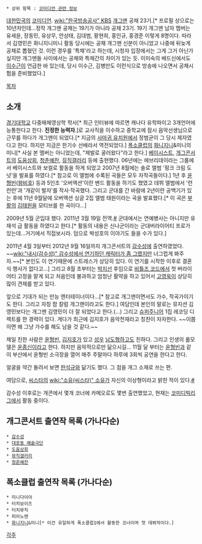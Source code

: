  * 상위 항목 : [[코미디언 관련 정보]]
[[대한민국]]의 [[코미디언]]. [[wiki:"한국방송공사" KBS]] [[개그맨]] 공채 23기.[* 프로필 상으로는 10년차인데...정작 개그맨 공채는 19기가 아니라 공채 23기. 19기 개그맨 남자 멤버는 유세윤, 장동민, 유상무, 안상태, 김대범, 황현희, 홍인규, 홍경준 이렇게 8명이다. 따라서 김영민은 화니지니미니 활동 당시에는 공채 개그맨 신분이 아니었고 나중에 뒤늦게 공채로 뽑혔던 것. 이런 경우를 '특채'라고 하는데, 시청자 입장에서는 그게 그거 아닌가 싶지만 개그맨들 사이에서는 공채와 특채간의 차이가 있는 듯. 이미숙의 배드신에서도 [[이수근]]이 언급한 바 있는데, 당시 이수근, 김병만도 이런식으로 방송에 나오면서 공채시험을 준비했었다.]

[[목차]]

== 소개 ==
[[경기대학교]] 다중매체영상학 학사[* 최근 인터뷰에 따르면 캐나다 유학파이고 3개언어에 능통한다고 한다. '''진정한 능력자'''.]로 교사직을 이수하고 중학교에 잠시 음악선생님으로 근무를 하다가 개그맨이 되었다.[* 지금의 [[사마귀 유치원]]에서 정범균이 그 당시 제자였다고 한다. 하지만 지금은 한기수 선배라서 역전되었다.] [[폭소클럽]]의 [[화니지니]]&미니의 미니[* 사실 본 멤버는 아니었는데, "제발로 굴러왔다"라고 한다.] [[베이시스트]], [[개그콘서트]]의 [[도움상회]], [[청춘예찬]], [[뮤직갤러리]] 등에 출현했다. 06년에는 에브리데이라는 그룹에서 베이시스트와 보컬로 활동을 하게 되었고 2007년 8월에는 솔로 앨범 '핑크 크림 도넛'을 발표를 하였다.[* 참고로 이 앨범에 수록된 곡들은 모두 자작곡들이다.] 1년 후 [[윤형빈]]([[왕비호]]) 등과 5인조 '오버액션'이란 밴드 활동을 하기도 했였고 데뷔 앨범에서 '런런런'과 '개같이 벌자'를 작사·작곡했다. 그리고 군대를 간 바람에 2년이란 공백기가 있는 후에 11년 9월달에 오버액션 싱글 2집 앨범 태원이라는 곡을 발표했다.[* 이 곡은 [[부활]]의 [[김태원]]을 모티브를 한 곡이다...] 

2009년 5월 군입대 했다. 2011년 3월 19일 전역.[http://star.mt.co.kr/stview.php?no=2011032715261242664&type=&SVEC #] 군대에서는 연예병사는 아니지만 유재석 급 활동을 하였다고 한다.[* 활동의 내용은 신나군이라는 군대버라이어티 프로가 있는데...거기에서 직접보시라. 덤으로 박성호의 이야기도 들을 수가 있다.]

2011년 4월 3일부터 2012년 9월 16일까지 개그콘서트의 [[감수성]]에 출연하였었다. ~~[[wiki:"내시(감수성)" 감수성에서 연기하던 캐릭터가 좀 그랬지만]] 너그럽게 봐주자.~~[* 본인도 이 연기때문에 스트레스가 상당히 있다. 이 연기를 시작한 이후로 결혼식 행사가 없다고...] 그리고 8월 초부터는 [[박지선]] 후임으로 [[비틀즈 코드]]에서 첫 버라이어티 고정을 맡게 되고 처음인데 불과하고 엄청난 활약을 하고 있어서 [[고영욱]]이 상당히 많이 견제를 받고 있다.

앞으로 기대가 되는 만능 엔터테이너이다...[* 참고로 개그맨이면서도 가수, 작곡가이기도 한다. 그리고 자칭 팜 칼럼 개그맨이라고도 한다.] 여담인데 본인의 말로는 뮤지션 김영민보다는 개그맨 김영민이 더 잘 되었다고 한다.(...)
그리고 [[슈퍼주니어]] 1집 레코딩 디렉트를 한 경력이 있다. 게다가 최근에 김지호가 음악천재라고 칭찬이 자자한다. ~~이쯤이면 왜 그냥 가수를 해도 남을 것 같다.~~

제일 친한 사람은 [[윤형빈]], [[김지호]]가 있고 [[성우]] [[남도형]]하고도 친하다. 그리고 인생의 롤모델은 [[윤종신]]이라고 한다. 하지만 음악적으로만 닮으시길...
11월 달 부터는 [[윤형빈]]과 같이 부산에서 윤형빈 소극장을 열어 매주 주말마다 하루에 3회씩 공연을 한다고 한다.

얼굴을 약간 돌려서 보면 [[한석규]]와 닮기도 했다. 그 점을 개그 소재로 쓰는 편.

여담으로, [[씨스타]]의 [[wiki:"소유(씨스타)" 소유]]가 자신의 이상형이라고 밝힌 적이 있다.[http://www.newsen.com/news_view.php?uid=201205161008362510 #] 

감수성 이후로는 개콘에서 몇개 코너에 카메오로도 몇번 출연했었고, 현재는 [[코미디빅리그]]에서 활동 중이다.

== 개그콘서트 출연작 목록 (가나다순) ==
 * [[감수성]]
 * [[대포동 예술극단]]
 * [[도움상회]]
 * [[뮤직갤러리]]
 * [[청춘예찬]]
 
== 폭소클럽 출연작 목록 (가나다순) == 
 * 미니다이아
 * 터치보이즈
 * 터치뮤직
 * 피아노맨
 * [[화니지니]]&미니[* 이건 유일하게 폭소클럽1에서 활동한 코너이며 첫 데뷔작이다.]
[[각주]]
